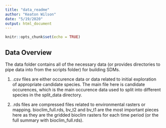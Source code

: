 ```yaml
---
title: "data_readme"
author: "Keaton Wilson"
date: "5/19/2020"
output: html_document
---
```


```r
knitr::opts_chunk$set(echo = TRUE)
```

## Data Overview  
The data folder contains all of the necessary data (or provides directories to
pipe data into from the scripts folder) for building SDMs.  

1. .csv files are either occurence data or data related to initial exploration 
of appropriate candidate species. The main file here is candidate occurences, 
which is the main occurence data used to split into different species in the 
split_data directory.  

2. .rds files are compressed files related to environmental rasters or mapping. 
bioclim_full.rds, bv_t2 and bv_t1 are the most important pieces here as they 
are the gridded bioclim rasters for each time period (or the full summary with 
bioclim_full.rds). 